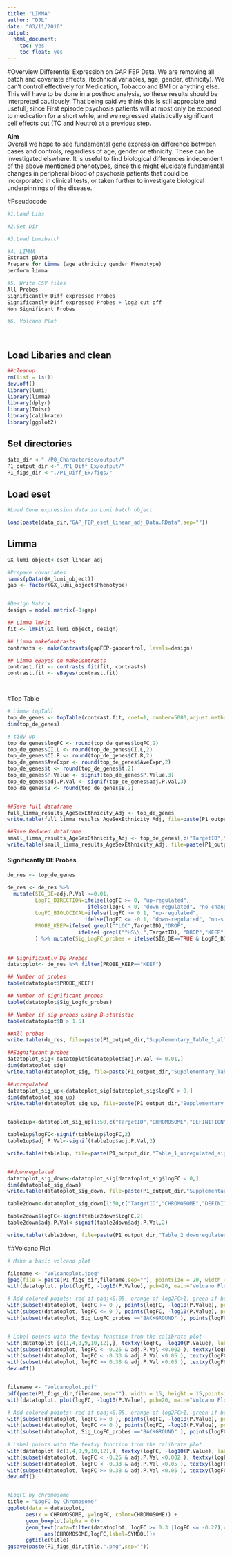 ```yaml
---
title: "LIMMA"
author: "DJL"
date: "03/11/2016"
output:
  html_document:
    toc: yes
    toc_float: yes
---
```

#Overview
Differential Expression on GAP FEP Data. We are removing all batch and covariate effects, (technical variables, age, gender, ethnicity). We can't control effectively for Medication, Tobacco and BMI or anything else. This will have to be done in a posthoc analysis, so these results should be interpreted cautiously.
That being said we think this is still appropiate and usefull, since First episode psychosis patients will at most only be exposed to medication for a short while, and we regressed statistically significant cell effects out (TC and Neutro) at a previous step. 

**Aim**  
Overall we hope to see fundamental gene expression difference between cases and controls, regardless of age, gender or ethnicity. These can be investigated elswhere.
It is useful to find biological differences independent of the above mentioned phenotypes, since this might elucidate fundamental changes in peripheral blood of psychosis patients that could be incorporated in clinical tests, or taken further to investigate biological underpinnings of the disease. 


#Pseudocode
```r

#1.Load Libs

#2.Set Dir

#3.Load Lumibatch

#4. LIMMA
Extract pData
Prepare for Limma (age ethnicity gender Phenotype)
perform limma

#5. Write CSV files
All Probes
Significantly Diff expressed Probes
Significantly Diff expressed Probes + log2 cut off
Non Significant Probes

#6. Volcano Plot




```

## Load Libaries and clean
```r
##cleanup
rm(list = ls())
dev.off()
library(lumi)
library(limma)
library(dplyr)
library(Tmisc)
library(calibrate)
library(ggplot2)


```

## Set directories
```r
data_dir <-"./P0_Characterise/output/"
P1_output_dir <-"./P1_Diff_Ex/output/"
P1_figs_dir <-"./P1_Diff_Ex/figs/"
```



## Load eset
```r
#Load Gene expression data in Lumi batch object

load(paste(data_dir,"GAP_FEP_eset_linear_adj_Data.RData",sep=""))


```



## Limma
```r

GX_lumi_object<-eset_linear_adj

#Prepare covariates
names(pData(GX_lumi_object))
gap <- factor(GX_lumi_object$Phenotype)


#Design Matrix
design = model.matrix(~0+gap)  

## Limma lmFit
fit <- lmFit(GX_lumi_object, design)

## Limma makeContrasts 
contrasts <- makeContrasts(gapFEP-gapcontrol, levels=design)

## Limma eBayes on makeContrasts
contrast.fit <- contrasts.fit(fit, contrasts)
contrast.fit <- eBayes(contrast.fit)




```

#Top Table
```r
# Limma topTabl
top_de_genes <- topTable(contrast.fit, coef=1, number=5000,adjust.method="fdr",p.value=1,confint=TRUE)
dim(top_de_genes)

# tidy up
top_de_genes$logFC <- round(top_de_genes$logFC,2)
top_de_genes$CI.L <- round(top_de_genes$CI.L,2)
top_de_genes$CI.R <- round(top_de_genes$CI.R,2)
top_de_genes$AveExpr <- round(top_de_genes$AveExpr,2)
top_de_genes$t <- round(top_de_genes$t,2)
top_de_genes$P.Value <- signif(top_de_genes$P.Value,3)
top_de_genes$adj.P.Val <- signif(top_de_genes$adj.P.Val,3)
top_de_genes$B <- round(top_de_genes$B,2)


##Save full dataframe
full_limma_results_AgeSexEthnicity_Adj <- top_de_genes
write.table(full_limma_results_AgeSexEthnicity_Adj, file=paste(P1_output_dir,"full_limma_results_AgeSexEthnicity_Adj.tsv",sep=""),row.names=FALSE,quote=FALSE,sep = "\t")

##Save Reduced dataframe
small_limma_results_AgeSexEthnicity_Adj <- top_de_genes[,c("TargetID","logFC","P.Value","adj.P.Val","CHROMOSOME","DEFINITION")]
write.table(small_limma_results_AgeSexEthnicity_Adj, file=paste(P1_output_dir,"small_limma_results_AgeSexEthnicity_Adj.tsv",sep=""),row.names=FALSE,quote=FALSE,sep = "\t")


```


#### Significantly DE Probes

```r


de_res <- top_de_genes

de_res <- de_res %>% 
  mutate(SIG_DE=adj.P.Val <=0.01, 
         LogFC_DIRECTION=ifelse(logFC >= 0, "up-regulated",
                          ifelse(logFC < 0, "down-regulated", "no-change")),
         LogFC_BIOLOCICAL=ifelse(logFC >= 0.1, "up-regulated",
                         ifelse(logFC <= -0.1, "down-regulated", "no-sig-change")),
         PROBE_KEEP=ifelse( grepl("^LOC",TargetID),"DROP",
                       ifelse( grepl("^HS\\.",TargetID), "DROP","KEEP"))
         ) %>% mutate(Sig_LogFC_probes = ifelse(SIG_DE==TRUE & LogFC_BIOLOCICAL != "no-sig-change","Diffexprs","BACKGROUND"))
  
      
## Significantly DE Probes
datatoplot<- de_res %>% filter(PROBE_KEEP=="KEEP")

## Number of probes
table(datatoplot$PROBE_KEEP)

## Number of significant probes
table(datatoplot$Sig_Logfc_probes)

## Number if sig probes using B-statistic
table(datatoplot$B > 1.5)

##All probes
write.table(de_res, file=paste(P1_output_dir,"Supplementary_Table_1_all_probes_5797_limma_results_AgeSexEthnicity_Adj.tsv",sep=""),row.names=FALSE,quote=FALSE,sep = "\t")

##Significant probes
datatoplot_sig<-datatoplot[datatoplot$adj.P.Val <= 0.01,]
dim(datatoplot_sig)
write.table(datatoplot_sig, file=paste(P1_output_dir,"Supplementary_Table_2_significant_limma_results_AgeSexEthnicity_Adj.tsv",sep=""),row.names=FALSE,quote=FALSE,sep = "\t")

##upregulated
datatoplot_sig_up<-datatoplot_sig[datatoplot_sig$logFC > 0,]
dim(datatoplot_sig_up)
write.table(datatoplot_sig_up, file=paste(P1_output_dir,"Supplementary_Table_3_upregulated_significant_limma_results_AgeSexEthnicity_Adj.tsv",sep=""),row.names=FALSE,quote=FALSE,sep = "\t")


table1up<-datatoplot_sig_up[1:50,c("TargetID","CHROMOSOME","DEFINITION","logFC","adj.P.Val")]

table1up$logFC<-signif(table1up$logFC,2)
table1up$adj.P.Val<-signif(table1up$adj.P.Val,2)

write.table(table1up, file=paste(P1_output_dir,"Table_1_upregulated_significant_limma_results_AgeSexEthnicity_Adj.tsv",sep=""),row.names=FALSE,quote=FALSE,sep = "\t")


##downregulated
datatoplot_sig_down<-datatoplot_sig[datatoplot_sig$logFC < 0,]
dim(datatoplot_sig_down)
write.table(datatoplot_sig_down, file=paste(P1_output_dir,"Supplementary_Table_5_downregulated_significant_limma_results_AgeSexEthnicity_Adj.tsv",sep=""),row.names=FALSE,quote=FALSE,sep = "\t")

table2down<-datatoplot_sig_down[1:50,c("TargetID","CHROMOSOME","DEFINITION","logFC","adj.P.Val")]

table2down$logFC<-signif(table2down$logFC,2)
table2down$adj.P.Val<-signif(table2down$adj.P.Val,2)

write.table(table2down, file=paste(P1_output_dir,"Table_2_downregulated_significant_limma_results_AgeSexEthnicity_Adj.tsv",sep=""),row.names=FALSE,quote=FALSE,sep = "\t")

```


##Volcano Plot
```r
# Make a basic volcano plot

filename <- "Volcanoplot.jpeg"
jpeg(file = paste(P1_figs_dir,filename,sep=""), pointsize = 20, width = 1500, height = 1300)
with(datatoplot, plot(logFC, -log10(P.Value), pch=20, main="Volcano Plot of Differentially Expressed Probes", xlim=c(-1,1)))

# Add colored points: red if padj<0.05, orange of log2FC>1, green if both)
with(subset(datatoplot, logFC >= 0 ), points(logFC, -log10(P.Value), pch=20, col="navy"))
with(subset(datatoplot, logFC <= 0 ), points(logFC, -log10(P.Value), pch=20, col="darkgreen"))
with(subset(datatoplot, Sig_LogFC_probes =="BACKGROUND" ), points(logFC, -log10(P.Value), pch=20, col="firebrick"))


# Label points with the textxy function from the calibrate plot
with(datatoplot [c(1,4,8,9,10,12),], textxy(logFC, -log10(P.Value), labs=TargetID, cex=.5))
with(subset(datatoplot, logFC < -0.25 & adj.P.Val <0.002 ), textxy(logFC, -log10(P.Value), labs=TargetID, cex=.5,offset = .6))
with(subset(datatoplot, logFC < -0.33 & adj.P.Val <0.05 ), textxy(logFC, -log10(P.Value), labs=TargetID, cex=.5,offset = .6))
with(subset(datatoplot, logFC >= 0.38 & adj.P.Val <0.05 ), textxy(logFC, -log10(P.Value), labs=TargetID, cex=.5,offset = .6))
dev.off()


filename <- "Volcanoplot.pdf"
pdf(paste(P1_figs_dir,filename,sep=""), width = 15, height = 15,pointsize=10)
with(datatoplot, plot(logFC, -log10(P.Value), pch=20, main="Volcano Plot of Differentially Expressed Probes", xlim=c(-1,1)))

# Add colored points: red if padj<0.05, orange of log2FC>1, green if both)
with(subset(datatoplot, logFC >= 0 ), points(logFC, -log10(P.Value), pch=20, col="navy"))
with(subset(datatoplot, logFC <= 0 ), points(logFC, -log10(P.Value), pch=20, col="darkgreen"))
with(subset(datatoplot, Sig_LogFC_probes =="BACKGROUND" ), points(logFC, -log10(P.Value), pch=20, col="firebrick"))
    
# Label points with the textxy function from the calibrate plot
with(datatoplot [c(1,4,8,9,10,12),], textxy(logFC, -log10(P.Value), labs=TargetID, cex=.5))
with(subset(datatoplot, logFC < -0.25 & adj.P.Val <0.002 ), textxy(logFC, -log10(P.Value), labs=TargetID, cex=.5,offset = .6))
with(subset(datatoplot, logFC < -0.33 & adj.P.Val <0.05 ), textxy(logFC, -log10(P.Value), labs=TargetID, cex=.5,offset = .6))
with(subset(datatoplot, logFC >= 0.38 & adj.P.Val <0.05 ), textxy(logFC, -log10(P.Value), labs=TargetID, cex=.5,offset = .6))
dev.off()


#LogFC by chromosome
title = "LogFC by Chromosome"
ggplot(data = datatoplot, 
      aes(x = CHROMOSOME, y=logFC, color=CHROMOSOME)) +
      geom_boxplot(alpha = 0)+
      geom_text(data=filter(datatoplot, logFC >= 0.3 |logFC <= -0.27),check_overlap = TRUE,angle=45,
            aes(CHROMOSOME,logFC,label=SYMBOL))+
      ggtitle(title)
ggsave(paste(P1_figs_dir,title,".png",sep=""))


```



